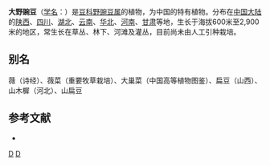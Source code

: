 {{Speciesbox
| genus = Vicia
| species = sinogigantea
| authority =  B. J. Bao & Turland
| synonyms = 
* ''Vicia gigantea'' <small>Bunge</small>
* ''Ervum giganteum''
* ''Vicia sino-gigantea''
}} 

'''大野豌豆'''（[[学名|学名]]：{{lang|la|''Vicia sinogigantea''}}）是[[豆科|豆科]][[野豌豆属|野豌豆属]]的植物，为中国的特有植物。分布在[[中国大陆|中国大陆]]的[[陕西|陕西]]、[[四川|四川]]、[[湖北|湖北]]、[[云南|云南]]、[[华北|华北]]、[[河南|河南]]、[[甘肃|甘肃]]等地，生长于海拔600米至2,900米的地区，常生长在草丛、林下、河滩及灌丛，目前尚未由人工引种栽培。

== 别名 ==
薇（诗经）、薇菜（重要牧草栽培）、大巢菜（中国高等植物图鉴）、扁豆（山西）、山木樨（河北）、山扁豆

== 参考文献 ==
<div class="references-small">
* {{cite web| url =http://www.bioinfo.cn/db05/KmzwSpecies.php?action=view&id=16690| title =大野豌豆| work =《中国高等植物数据库全库》| publisher =中国科学院微生物研究所| author =昆明植物研究所| accessdate =2009-02-25| deadurl =yes| archiveurl =https://web.archive.org/web/20160305012956/http://www.bioinfo.cn/db05/KmzwSpecies.php?action=view&id=16690| archivedate =2016-03-05}}
</div>
{{Taxonbar|from=Q10938273}}

[[Category:野豌豆属|D]]
[[Category:中国特有植物|D]]